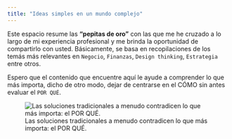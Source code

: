 ```yaml
---
title: "Ideas simples en un mundo complejo"
---
```


Este espacio resume las **"pepitas de oro"** con las que me he cruzado a lo largo de mi experiencia profesional y me brinda la oportunidad de compartirlo con usted. Básicamente, se basa en recopilaciones de los temás más relevantes en `Negocio`, `Finanzas`, `Design thinking`, `Estrategia` entre otros.

Espero que el contenido que encuentre aquí le ayude a comprender lo que más importa, dicho de otro modo, dejar de centrarse en el CÓMO sin antes evaluar el `POR QUÉ`.

![Las soluciones tradicionales a menudo contradicen lo que más importa: el POR QUÉ.](targets.png)

